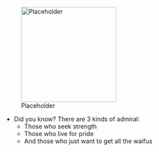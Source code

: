 [[File:Placeholder|thumb|220px]]

* Did you know? There are 3 kinds of admiral:
** Those who seek strength
** Those who live for pride
** And those who just want to get all the waifus
